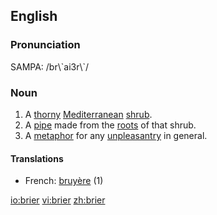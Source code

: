 ==English==

===Pronunciation===
SAMPA: /br\`ai3r\`/

===Noun===
{{en-noun}}

# A [[thorny]] [[Mediterranean]] [[shrub]].
# A [[pipe]] made from the [[root]]s of that shrub.
# A [[metaphor]] for any [[unpleasantry]] in general.

====Translations====
*French: [[bruyère]] {{f}} (1)

[[io:brier]]
[[vi:brier]]
[[zh:brier]]